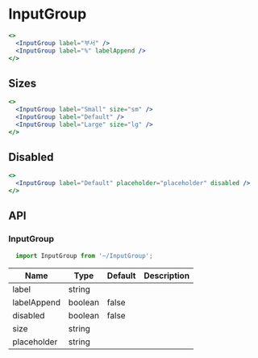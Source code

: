 
# InputGroup

```jsx react-live
<>
  <InputGroup label="부서" />
  <InputGroup label="%" labelAppend />
</>
```

## Sizes

```jsx react-live
<>
  <InputGroup label="Small" size="sm" />
  <InputGroup label="Default" />
  <InputGroup label="Large" size="lg" />
</>
```

## Disabled

```jsx react-live
<>
  <InputGroup label="Default" placeholder="placeholder" disabled />
</>
```

## API

### InputGroup

<div className="mdx-code">

```jsx
  import InputGroup from '~/InputGroup';
```

</div>

| Name     | Type    | Default | Description |
|----------|---------|---------|-------------|
| label    | string |    |             |
| labelAppend    | boolean  | false        |             |
| disabled | boolean | false   |             |
| size     | string  |         |             |
| placeholder    | string |   |             |
